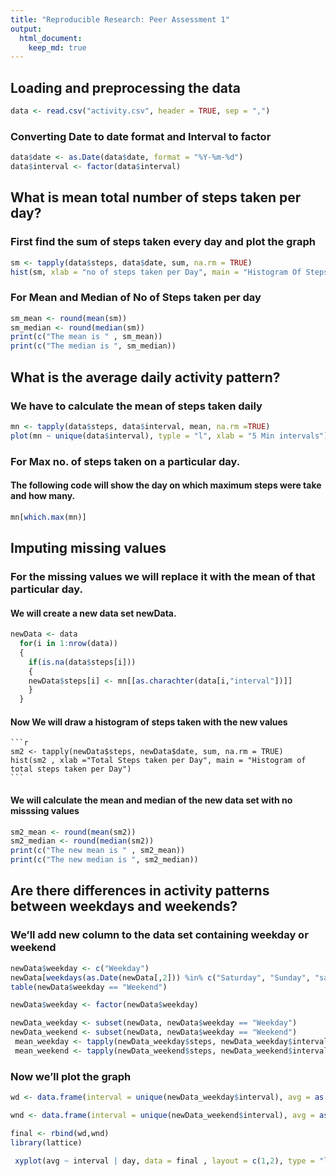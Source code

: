 ```yaml
---
title: "Reproducible Research: Peer Assessment 1"
output: 
  html_document:
    keep_md: true
---
```



## Loading and preprocessing the data

```r
data <- read.csv("activity.csv", header = TRUE, sep = ",")
```

 
### Converting Date to date format and Interval to factor
```r
data$date <- as.Date(data$date, format = "%Y-%m-%d")
data$interval <- factor(data$interval)
```


## What is mean total number of steps taken per day?

### First find the sum of steps taken every day and plot the graph

```r
sm <- tapply(data$steps, data$date, sum, na.rm = TRUE)
hist(sm, xlab = "no of steps taken per Day", main = "Histogram Of Steps taken per Day")
```
### For Mean and Median of No of Steps taken per day

```r
sm_mean <- round(mean(sm))
sm_median <- round(median(sm))
print(c("The mean is " , sm_mean))
print(c("The median is ", sm_median))
```


## What is the average daily activity pattern?

### We have to calculate the mean of steps taken daily 

```r
mn <- tapply(data$steps, data$interval, mean, na.rm =TRUE)
plot(mn ~ unique(data$interval), typle = "l", xlab = "5 Min intervals")
```
### For Max no. of steps taken on a particular day. 


#### The following code will show the day on which maximum steps were take and how many.
```r
mn[which.max(mn)]
```

## Imputing missing values

### For the missing values we will replace it with the mean of that particular day.
#### We will create a new data set newData.

```r
newData <- data
  for(i in 1:nrow(data))
  { 
    if(is.na(data$steps[i]))
    {
    newData$steps[i] <- mn[[as.charachter(data[i,"interval"])]]
    }
  }
  ```
  
#### Now We will draw a histogram of steps taken with the new values 
    ```r
    sm2 <- tapply(newData$steps, newData$date, sum, na.rm = TRUE)
    hist(sm2 , xlab ="Total Steps taken per Day", main = "Histogram of total steps taken per Day")
    ```
#### We will calculate the mean and median of the new data set with no misssing values

  ```r
  sm2_mean <- round(mean(sm2))
  sm2_median <- round(median(sm2))
  print(c("The new mean is " , sm2_mean))
  print(c("The new median is ", sm2_median))
  ```  
    

## Are there differences in activity patterns between weekdays and weekends?


### We'll add new column to the data set containing weekday or weekend

```r
newData$weekday <- c("Weekday")
newData[weekdays(as.Date(newData[,2])) %in% c("Saturday", "Sunday", "saturday", "sunday"),][4] <- c("Weekend")
table(newData$weekday == "Weekend")

newData$weekday <- factor(newData$weekday)

newData_weekday <- subset(newData, newData$weekday == "Weekday")
newData_weekend <- subset(newData, newData$weekday == "Weekend")
 mean_weekday <- tapply(newData_weekday$steps, newData_weekday$interval, mean)
 mean_weekend <- tapply(newData_weekend$steps, newData_weekend$interval, mean)
 ```
 
### Now we'll plot the graph

```r
wd <- data.frame(interval = unique(newData_weekday$interval), avg = as.numeric(mean_weekday), day = rep("Weekday", length(mean_weekday)))

wnd <- data.frame(interval = unique(newData_weekend$interval), avg = as.numeric(mean_weekend), day = rep("Weekend", length(mean_weekend)))

final <- rbind(wd,wnd)
library(lattice)

 xyplot(avg ~ interval | day, data = final , layout = c(1,2), type = "l", ylab = "No. of Steps")
 ```
 
